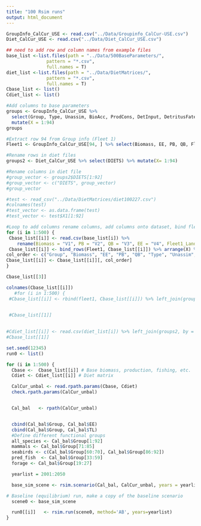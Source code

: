 ```yaml
---
title: "100 Rsim runs"
output: html_document
---
```


```r
GroupInfo_CalCur_USE <- read.csv("../Data/Groupinfo_CalCur-USE.csv")  
Diet_CalCur_USE <- read.csv("../Data/Diet_CalCur_USE.csv")  

## need to add row and column names from example files
base_list <-list.files(path = "../Data/500BaseParameters/",
               pattern = "*.csv", 
               full.names = T)
diet_list <-list.files(path = "../Data/DietMatrices/",
               pattern = "*.csv", 
               full.names = T)
Cbase_list <- list()
Cdiet_list <- list()

#Add columns to base parameters
groups <- GroupInfo_CalCur_USE %>%
  select(Group, Type, Unassim, BioAcc, ProdCons, DetInput, DetritusFate, Fleet1_Discards) %>%
  mutate(X = 1:94)
groups

#Extract row 94 from Group info (Fleet 1)
Fleet1 <- GroupInfo_CalCur_USE[94, ] %>% select(Biomass, EE, PB, QB, Fleet1_Landings) %>% mutate(X= 94)

#Rename rows in diet files 
groups2 <- Diet_CalCur_USE %>% select(DIETS) %>% mutate(X= 1:94)

#Rename columns in diet file
#group_vector <- groups2$DIETS[1:92]
#group_vector <- c("DIETS", group_vector)
#group_vector

#test <- read_csv("../Data/DietMatrices/diet100227.csv")
#colnames(test)
#test_vector <- as.data.frame(test)
#test_vector <- test$X1[1:92]

#Loop to add columns rename columns, add columns onto dataset, bind fleet1 to X position 94
for (i in 1:500) {
 Cbase_list[[i]] <- read.csv(base_list[i]) %>% 
    rename(Biomass = "V1", PB = "V2", QB = "V3", EE = "V4", Fleet1_Landings = "V5")
 Cbase_list[[i]] <- bind_rows(Fleet1, Cbase_list[[i]]) %>% arrange(X) %>% left_join(groups, by= "X") %>% select(-X) %>% relocate(Group)
col_order <- c("Group", "Biomass", "EE", "PB", "QB", "Type", "Unassim", "BioAcc", "ProdCons", "DetInput", "DetritusFate", "Fleet1_Landings", "Fleet1_Discards")
Cbase_list[[i]] <- Cbase_list[[i]][, col_order]
}

Cbase_list[[3]]

colnames(Cbase_list[[i]])
   #for (i in 1:500) {
 #Cbase_list[[i]] <- rbind(fleet1, Cbase_list[[i]]) %>% left_join(groups, by = "X") %>% select(-X) %>% relocate(Group)

 
 #Cbase_list[[1]]
 

#Cdiet_list[[i]] <- read.csv(diet_list[i]) %>% left_join(groups2, by = "X") %>% select(-X) %>% relocate(DIETS) 
#Cbase_list[[1]]

```

```r
set.seed(12345)
run0 <- list()
```

```r
for (i in 1:500) {
  Cbase <-  Cbase_list[[i]] # Base biomass, production, fishing, etc.
  Cdiet <- Cdiet_list[[i]] # Diet matrix

  CalCur_unbal <- read.rpath.params(Cbase, Cdiet)
  check.rpath.params(CalCur_unbal)


  Cal_bal   <- rpath(CalCur_unbal) 


  cbind(Cal_bal$Group, Cal_bal$EE)
  cbind(Cal_bal$Group, Cal_bal$TL) 
  #Define different functional groups
  all_species <- Cal_bal$Group[1:92] 
  mammals <- Cal_bal$Group[71:85] 
  seabirds <- c(Cal_bal$Group[60:70], Cal_bal$Group[86:92])
  pred_fish  <- Cal_bal$Group[33:59] 
  forage <- Cal_bal$Group[19:27]

  yearlist = 2001:2050

  base_sim_scene <- rsim.scenario(Cal_bal, CalCur_unbal, years = yearlist)

# Baseline (equilibrium) run, make a copy of the baseline scenario
  scene0 <- base_sim_scene

  run0[[i]]   <- rsim.run(scene0, method='AB', years=yearlist) 
}
```

